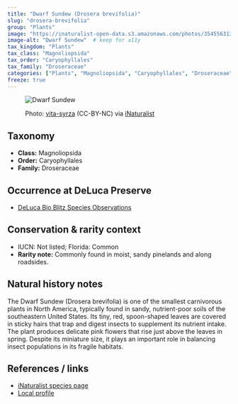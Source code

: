```yaml
---
title: "Dwarf Sundew (Drosera brevifolia)"
slug: "drosera-brevifolia"
group: "Plants"
image: "https://inaturalist-open-data.s3.amazonaws.com/photos/354556313/medium.jpg"       # keep for thumbnails
image-alt: "Dwarf Sundew"  # keep for a11y
tax_kingdom: "Plants"
tax_class: "Magnoliopsida"
tax_order: "Caryophyllales"
tax_family: "Droseraceae"
categories: ["Plants", "Magnoliopsida", "Caryophyllales", "Droseraceae"]   # these drive the chips + filtering
freeze: true
---
```


<figure class="species-figure">

<img src="https://inaturalist-open-data.s3.amazonaws.com/photos/354556313/medium.jpg" alt="Dwarf Sundew" class="species-photo"/>

<figcaption class="photo-credit">

Photo: <a href="https://www.inaturalist.org/people/syrza">vita-syrza</a> (CC-BY-NC) via <a href="https://www.inaturalist.org/observations/200909084">iNaturalist</a>

</figcaption>

</figure>

## Taxonomy

-   **Class:** Magnoliopsida
-   **Order:** Caryophyllales
-   **Family:** Droseraceae

## Occurrence at DeLuca Preserve

-   [DeLuca Bio Blitz Species Observations](https://www.inaturalist.org/observations?project_id=191727&subview=table&taxon_id=162093)

## Conservation & rarity context

-   IUCN: Not listed; Florida: Common
-   **Rarity note:** Commonly found in moist, sandy pinelands and along roadsides.

## Natural history notes

The Dwarf Sundew (Drosera brevifolia) is one of the smallest carnivorous plants in North America, typically found in sandy, nutrient-poor soils of the southeastern United States. Its tiny, red, spoon-shaped leaves are covered in sticky hairs that trap and digest insects to supplement its nutrient intake. The plant produces delicate pink flowers that rise just above the leaves in spring. Despite its miniature size, it plays an important role in balancing insect populations in its fragile habitats.

## References / links

-   [iNaturalist species page](https://www.inaturalist.org/taxa/162093-Drosera-brevifolia)
-   [Local profile](https://fsus.ncbg.unc.edu/show-taxon-detail.php?taxonid=4223)
